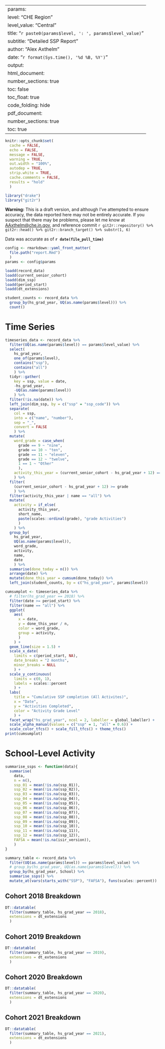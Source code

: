 
---
params:
  level: "CHE Region"
  level_value: "Central"
title: "`r paste0(params$level, ': ', params$level_value)`"
subtitle: "Detailed SSP Report"
author: "Alex Axthelm"
date: "`r format(Sys.time(), '%d %B, %Y')`"
output:
 html_document:
   number_sections: true
   toc: false
   toc_float: true
   code_folding: hide
 pdf_document:
   number_sections: true
   toc: true
---

```r
knitr::opts_chunk$set(
  cache = FALSE,
  echo = FALSE,
  message = FALSE,
  warning = TRUE,
  out.width = "100%",
  autodep = TRUE,
  strip.white = TRUE,
  cache.comments = FALSE,
  results = "hold"
  )
```

```r
library("drake")
library("git2r")
```

**Warning:** This is a draft version, and although I've attempted to ensure
accuracy, the data reported here may not be entirely accurate. If you suspect
that there may be problems, please let me know at
[AAxthelm@che.in.gov](mailto:AAxthelm@che.in.gov), and reference commit
`r git2r::repository() %>% git2r::head() %>% git2r::branch_target() %>% substr(1, 6)`

Data was accurate as of **`r date(file_pull_time)`**

```r
config <- rmarkdown::yaml_front_matter(
  file.path("report.Rmd")
  )
params <- config$params
```

```r
loadd(record_data)
loadd(current_senior_cohort)
loadd(dim_ssp)
loadd(period_start)
loadd(dt_extensions)
```

```r
student_counts <- record_data %>%
  group_by(hs_grad_year, UQ(as.name(params$level))) %>%
  count()
```

# Time Series

```r
timeseries_data <- record_data %>%
  filter(UQ(as.name(params$level)) == params$level_value) %>%
  select(
    hs_grad_year,
    one_of(params$level),
    contains("ssp"),
    contains("all")
    ) %>%
  tidyr::gather(
    key = ssp, value = date,
    -hs_grad_year,
    -UQ(as.name(params$level))
    ) %>%
  filter(!is.na(date)) %>%
  left_join(dim_ssp, by = c("ssp" = "ssp_code")) %>%
  separate(
    col = ssp,
    into = c("name", "number"),
    sep = "_",
    convert = FALSE
    ) %>%
  mutate(
    word_grade = case_when(
      grade == 9 ~ "nine",
      grade == 10 ~ "ten",
      grade == 11 ~ "eleven",
      grade == 12 ~ "twelve",
      1 == 1 ~ "Other"
      ),
    activity_this_year = (current_senior_cohort - hs_grad_year + 12) == grade
    ) %>%
  filter(
    (current_senior_cohort - hs_grad_year + 12) >= grade
    ) %>%
  filter(activity_this_year | name == "all") %>%
  mutate(
    activity = if_else(
      activity_this_year,
      short_name,
      paste(scales::ordinal(grade), "grade Activities")
      )
    ) %>%
  group_by(
    hs_grad_year,
    UQ(as.name(params$level)),
    word_grade,
    activity,
    name,
    date
    ) %>%
  summarise(done_today = n()) %>%
  arrange(date) %>%
  mutate(done_this_year = cumsum(done_today)) %>%
  left_join(student_counts, by = c("hs_grad_year", params$level))
```

```r
cumsumplot <- timeseries_data %>%
  # filter(hs_grad_year == 2018) %>%
  filter(date >= period_start) %>%
  filter(name == "all") %>%
  ggplot(
    aes(
      x = date,
      y = done_this_year / n,
      color = word_grade,
      group = activity,
      )
    ) +
  geom_line(size = 1.5) +
  scale_x_date(
    limits = c(period_start, NA),
    date_breaks = "2 months",
    minor_breaks = NULL
    ) +
  scale_y_continuous(
    limits = c(0, 1),
    labels = scales::percent
    ) +
  labs(
    title = "Cumulative SSP completion (All Activites)",
    x = "Date",
    y = "Activities Completed",
    color = "Activity Grade Level"
    ) +
  facet_wrap("hs_grad_year", ncol = 2, labeller = global_labeller) +
  scale_alpha_manual(values = c("ssp" = 1, "all" = 0.6)) +
  scale_color_tfcs() + scale_fill_tfcs() + theme_tfcs()
print(cumsumplot)
```

# School-Level Activity

```r
summarise_ssps <- function(data){
  summarise(
    data,
    n = n(),
    ssp_01 = mean(!is.na(ssp_01)),
    ssp_02 = mean(!is.na(ssp_02)),
    ssp_03 = mean(!is.na(ssp_03)),
    ssp_04 = mean(!is.na(ssp_04)),
    ssp_05 = mean(!is.na(ssp_05)),
    ssp_06 = mean(!is.na(ssp_06)),
    ssp_07 = mean(!is.na(ssp_07)),
    ssp_08 = mean(!is.na(ssp_08)),
    ssp_09 = mean(!is.na(ssp_09)),
    ssp_10 = mean(!is.na(ssp_10)),
    ssp_11 = mean(!is.na(ssp_11)),
    ssp_12 = mean(!is.na(ssp_12)),
    FAFSA = mean(!is.na(isir_version)),
    )
}
```

```r
summary_table <- record_data %>%
  filter(UQ(as.name(params$level)) == params$level_value) %>%
  # group_by(hs_grad_year, UQ(as.name(params$level))) %>%
  group_by(hs_grad_year, School) %>%
  summarise_ssps() %>%
  mutate_at(vars(starts_with("SSP"), "FAFSA"), funs(scales::percent))
```

## Cohort 2018 Breakdown

```r
DT::datatable(
  filter(summary_table, hs_grad_year == 2018),
  extensions = dt_extensions
  )
```

## Cohort 2019 Breakdown

```r
DT::datatable(
  filter(summary_table, hs_grad_year == 2019),
  extensions = dt_extensions
  )
```

## Cohort 2020 Breakdown

```r
DT::datatable(
  filter(summary_table, hs_grad_year == 2020),
  extensions = dt_extensions
  )
```

## Cohort 2021 Breakdown

```r
DT::datatable(
  filter(summary_table, hs_grad_year == 2021),
  extensions = dt_extensions
  )
```
